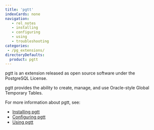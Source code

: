 ```yaml
---
title: 'pgtt'
indexCards: none
navigation:
   - rel_notes
   - installing
   - configuring
   - using
   - troubleshooting
categories:
 - /pg_extensions/
directoryDefaults:
  product: pgtt
---
```


pgtt is an extension released as open source software under the PostgreSQL License. 

pgtt provides the ability to create, manage, and use Oracle-style Global Temporary Tables.  

For more information about pgtt, see:

- [Installing pgtt](installing.mdx)
- [Configuring pgtt](configuring.mdx)
- [Using pgtt](using.mdx)
